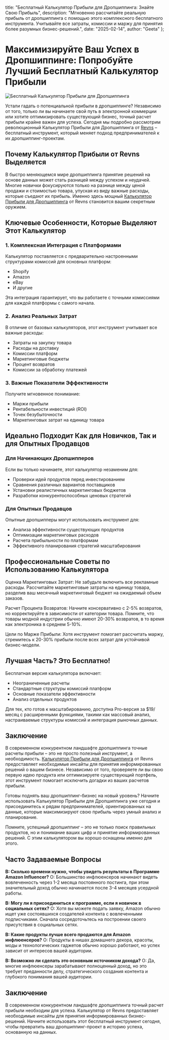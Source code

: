   title: "Бесплатный Калькулятор Прибыли для Дропшиппинга: Знайте Свою Прибыль",
  description: "Мгновенно рассчитайте реальную прибыль от дропшиппинга с помощью этого комплексного бесплатного инструмента. Учитывайте все затраты, комиссии и маржу для принятия более разумных бизнес-решений.",
  date: "2025-02-14",
  author: "Geeta"
};

# Максимизируйте Ваш Успех в Дропшиппинге: Попробуйте Лучший Бесплатный Калькулятор Прибыли

![Бесплатный Калькулятор Прибыли для Дропшиппинга](/images/blog/free-dropshipping-profit-calculator.jpeg)

Устали гадать о потенциальной прибыли в дропшиппинге? Независимо от того, только ли вы начинаете свой путь в электронной коммерции или хотите оптимизировать существующий бизнес, точный расчет прибыли крайне важен для успеха. Сегодня мы подробно рассмотрим революционный Калькулятор Прибыли для Дропшиппинга от [Revns](https://www.revns.com/) – бесплатный инструмент, который меняет подход предпринимателей к их дропшиппинг-проектам.

## Почему Калькулятор Прибыли от Revns Выделяется

В быстро меняющемся мире дропшиппинга принятие решений на основе данных может стать разницей между успехом и неудачей. Многие новички фокусируются только на разнице между ценой продажи и стоимостью товара, упуская из виду важные расходы, которые съедают их прибыль. Именно здесь мощный [Калькулятор Прибыли для Дропшиппинга](https://www.revns.com/tools/dropship-calculator) от Revns становится вашим секретным оружием.

## Ключевые Особенности, Которые Выделяют Этот Калькулятор

### 1. Комплексная Интеграция с Платформами
Калькулятор поставляется с предварительно настроенными структурами комиссий для основных платформ:
- Shopify
- Amazon
- eBay
- И другие

Эта интеграция гарантирует, что вы работаете с точными комиссиями для каждой платформы с самого начала.

### 2. Анализ Реальных Затрат
В отличие от базовых калькуляторов, этот инструмент учитывает все важные расходы:
- Затраты на закупку товара
- Расходы на доставку
- Комиссии платформ
- Маркетинговые бюджеты
- Процент возвратов
- Комиссии за обработку платежей

### 3. Важные Показатели Эффективности
Получите мгновенное понимание:
- Маржи прибыли
- Рентабельности инвестиций (ROI)
- Точек безубыточности
- Маркетинговых затрат на единицу товара

## Идеально Подходит Как для Новичков, Так и для Опытных Продавцов

### Для Начинающих Дропшипперов
Если вы только начинаете, этот калькулятор незаменим для:
- Проверки идей продуктов перед инвестированием
- Сравнения различных вариантов поставщиков
- Установки реалистичных маркетинговых бюджетов
- Разработки конкурентоспособных ценовых стратегий

### Для Опытных Продавцов
Опытные дропшипперы могут использовать инструмент для:
- Анализа эффективности существующих продуктов
- Оптимизации маркетинговых расходов
- Расчета прибыльности по платформам
- Эффективного планирования стратегий масштабирования

## Профессиональные Советы по Использованию Калькулятора

Оценка Маркетинговых Затрат: Не забудьте включить все рекламные расходы. Рассчитайте маркетинговые затраты на единицу товара, разделив ваш месячный маркетинговый бюджет на ожидаемый объем заказов.

Расчет Процента Возвратов: Начните консервативно с 2-5% возвратов, но корректируйте в зависимости от категории товара. Помните, что товары модной индустрии обычно имеют 20-30% возвратов, в то время как электроника в среднем 5-10%.

Цели по Марже Прибыли: Хотя инструмент помогает рассчитать маржу, стремитесь к 20-30% прибыли после всех затрат для устойчивой бизнес-модели.

## Лучшая Часть? Это Бесплатно!

Бесплатная версия калькулятора включает:
- Неограниченные расчеты
- Стандартные структуры комиссий платформ
- Основные показатели эффективности
- Анализ отдельных продуктов

Для тех, кто готов к масштабированию, доступна Pro-версия за $19/месяц с расширенными функциями, такими как массовый анализ, настраиваемые структуры комиссий и интеграция рыночных данных.

## Заключение

В современном конкурентном ландшафте дропшиппинга точные расчеты прибыли – это не просто полезный инструмент, а необходимость. [Калькулятор Прибыли для Дропшиппинга](https://www.revns.com/tools/dropship-calculator) от Revns предоставляет необходимые инсайты для принятия информированных решений о вашем бизнесе. Независимо от того, проверяете ли вы свою первую идею продукта или оптимизируете существующий портфель, этот инструмент помогает исключить догадки из ваших расчетов прибыли.

Готовы поднять ваш дропшиппинг-бизнес на новый уровень? Начните использовать Калькулятор Прибыли для Дропшиппинга уже сегодня и присоединитесь к рядам предпринимателей, ориентированных на данные, которые максимизируют свою прибыль через умный анализ и планирование.

Помните, успешный дропшиппинг – это не только поиск правильных продуктов, но и понимание ваших цифр и принятие информированных решений. С этим калькулятором вы хорошо оснащены именно для этого.

## Часто Задаваемые Вопросы

**В: Сколько времени нужно, чтобы увидеть результаты в Программе Amazon Influencer?**
О: Большинство инфлюенсеров начинают видеть вовлеченность через 1-2 месяца постоянного постинга, при этом значительный доход обычно начинается после 3-4 месяцев усердной работы.

**В: Могу ли я присоединиться к программе, если я новичок в социальных сетях?**
О: Хотя вы можете подать заявку, Amazon обычно ищет уже состоявшихся создателей контента с вовлеченными подписчиками. Сначала сосредоточьтесь на построении своего присутствия в социальных сетях.

**В: Какие продукты лучше всего продаются для Amazon инфлюенсеров?**
О: Продукты в нишах домашнего декора, красоты, моды и технологических гаджетов обычно хорошо работают, но успех зависит от интересов вашей аудитории.

**В: Возможно ли сделать это основным источником дохода?**
О: Да, многие инфлюенсеры зарабатывают полноценный доход, но это требует преданности делу, стратегического создания контента и глубокого понимания вашей аудитории.

## Заключение
В современном конкурентном ландшафте дропшиппинга точный расчет прибыли необходим для успеха. Калькулятор от Revns предоставляет необходимые инсайты для принятия информированных бизнес-решений. Начните использовать этот бесплатный инструмент сегодня, чтобы превратить ваш дропшиппинг-проект в историю успеха, основанную на данных.
